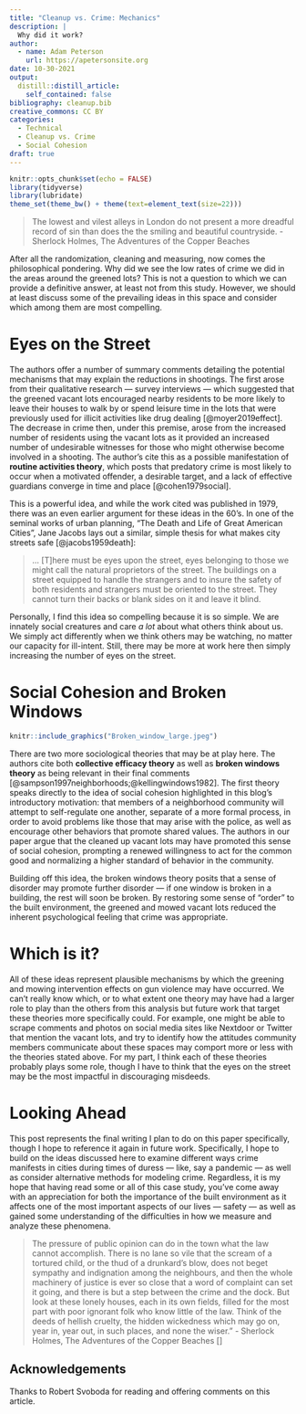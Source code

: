 ```yaml
---
title: "Cleanup vs. Crime: Mechanics"
description: |
  Why did it work?
author:
  - name: Adam Peterson
    url: https://apetersonsite.org
date: 10-30-2021
output:
  distill::distill_article:
    self_contained: false
bibliography: cleanup.bib
creative_commons: CC BY
categories:
  - Technical
  - Cleanup vs. Crime
  - Social Cohesion
draft: true 
---
```



```r
knitr::opts_chunk$set(echo = FALSE)
library(tidyverse)
library(lubridate)
theme_set(theme_bw() + theme(text=element_text(size=22)))
```

> The lowest and vilest alleys in London do not present a more dreadful record 
> of sin than does the the smiling and beautiful countryside. - Sherlock Holmes, 
> The Adventures of the Copper Beaches

After all the randomization, cleaning and measuring, now comes the philosophical
pondering. Why did we see the low rates of crime we did in the areas around
the greened lots? This is not a question to which we can provide a definitive 
answer, at least not from this study. However, we should at least discuss 
some of the prevailing ideas in this space and consider which among them 
are most compelling.


# Eyes on the Street


The authors offer a number of summary comments detailing the potential 
mechanisms that may explain the reductions in shootings. The first arose 
from their qualitative research --- survey interviews --- which suggested 
that the greened vacant lots encouraged nearby residents to be more likely to 
leave their houses to walk by or spend leisure time in the lots that were 
previously used for illicit activities like drug dealing [@moyer2019effect].  
The decrease in crime then, under this premise, arose from the increased number 
of residents using the vacant lots as it provided an increased number of 
undesirable witnesses for those who might otherwise become involved in a 
shooting. The author's cite this as a possible manifestation of 
**routine activities theory**, which posts that predatory crime is 
most likely to occur when a motivated offender, a desirable target, and a lack 
of effective guardians converge in time and place [@cohen1979social].


This is a powerful idea, and while the work cited was 
published in 1979, there was an even earlier argument for these ideas in the 
60's. In one of the seminal works of urban planning, "The Death and Life of 
Great American Cities", Jane Jacobs lays out a similar, simple thesis 
for what makes city streets safe [@jacobs1959death]:

> ... [T]here must be eyes upon the street, eyes belonging to those we might 
> call the natural proprietors of the street. The buildings on a street equipped 
> to handle the strangers and to insure the safety of both residents and 
> strangers must be oriented to the street. They cannot turn their backs or 
> blank sides on it and leave it blind.

Personally, I find this idea so compelling because it is so simple. We are 
innately social creatures and care *a lot* about what others think about us.  
We simply act differently when we think others may be watching, 
no matter our capacity for ill-intent. Still, there may be more at work here 
then simply increasing the number of eyes on the street.

# Social Cohesion and Broken Windows

```r
knitr::include_graphics("Broken_window_large.jpeg")
```

There are two more sociological theories that may be at play here. The authors 
cite both **collective efficacy theory** as well as **broken windows theory** 
as being relevant in their final comments 
[@sampson1997neighborhoods;@kellingwindows1982]. 
The first theory speaks directly to the idea of social cohesion highlighted 
in this blog's introductory motivation: that members of a neighborhood 
community will attempt to self-regulate one another, separate of a more 
formal process, in order to avoid problems like those that may arise with the 
police, as well as encourage other behaviors that promote shared values. The 
authors in our paper argue that the cleaned up vacant lots may have
promoted this sense of social cohesion, prompting a renewed willingness to act 
for the common good and normalizing a higher standard of behavior in the 
community. 

Building off this idea, the broken windows theory posits that 
a sense of disorder may promote further disorder --- if one 
window is broken in a building, the rest will soon be broken. By restoring 
some sense of "order" to the built environment, 
the greened and mowed vacant lots reduced the inherent psychological feeling
that crime was appropriate.

# Which is it?

All of these ideas represent plausible mechanisms by which the 
greening and mowing intervention effects on gun violence may have occurred. 
We can't really know which, or to what extent one theory may have had a larger 
role to play than the others from this analysis but future work 
that target these theories more specifically could. 
For example, one might be able to scrape comments and photos on social media 
sites like Nextdoor or Twitter that mention the vacant lots, and try to 
identify how the attitudes community members communicate about these spaces 
may comport more or less with the theories stated above. For my part, 
I think each of these theories probably plays some role, though I have to think
that the eyes on the street may be the most impactful in discouraging misdeeds.

# Looking Ahead

This post represents the final writing I plan to do on this paper specifically, 
though I hope to reference it again in future work. Specifically, I hope to
build on the ideas discussed here to examine different ways crime manifests 
in cities during times of duress --- like, say a pandemic --- as well as consider 
alternative methods for modeling crime. Regardless, it is my hope that 
having read some or all of this case study, you've come away with an 
appreciation for both the importance of the built environment as it affects one 
of the most important aspects of our lives --- safety --- as well as gained 
some understanding of the difficulties in how we measure and analyze these 
phenomena.


> The pressure of public opinion can do in the town what the law 
> cannot accomplish.
> There is no lane so vile that the scream of a tortured child, or the thud of 
> a drunkard's blow, does not beget sympathy and indignation among the 
> neighbours, and then the whole machinery of justice is ever so close that a 
> word of complaint can set it going, and there is but a step between the 
> crime and the dock. But look at these lonely houses, each in its own fields, 
> filled for the most part with poor ignorant folk who know little of the law. 
> Think of the deeds of hellish cruelty, the hidden wickedness which may go on, 
> year in, year out, in such places, and none the wiser." - Sherlock Holmes,
> The Adventures of the Copper Beaches
[]

## Acknowledgements {.appendix}

Thanks to Robert Svoboda for reading and offering comments on this article.